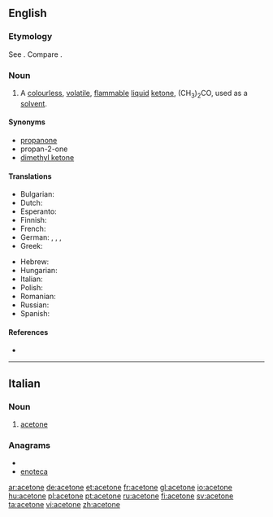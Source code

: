 ==English==

===Etymology===
See {{term|acetic}}. Compare {{term|ketone}}.

===Noun===
{{en-noun|-}}

# {{organic compound}} A [[colourless]], [[volatile]], [[flammable]] [[liquid]] [[ketone]], (CH<sub>3</sub>)<sub>2</sub>CO, used as a [[solvent]].

====Synonyms====
* [[propanone]]
* propan-2-one
* [[dimethyl ketone]]

====Translations====
{{trans-top|the organic compound (CH<sub>3</sub>)<sub>2</sub>CO}}
* Bulgarian: {{t-|bg|ацетон}}
* Dutch: {{t-|nl|aceton|m|n}}
* Esperanto: {{t|eo|acetono|xs=Esperanto}}
* Finnish: {{t+|fi|asetoni}}
* French: {{t+|fr|acétone|f}}
* German: {{t+|de|Aceton|n}}, {{t+|de|Azeton|n}}, {{t+|de|Propanon|n}}, {{t+|de|Dimethylketon|n}}
* Greek: {{t+|el|ακετόνη|f|tr=aketóni}}
{{trans-mid}}
* Hebrew: {{t+|he|אצטון|m|tr=atsetón}}
* Hungarian: {{t+|hu|aceton}}
* Italian: {{t-|it|acetone|m}}
* Polish: {{t+|pl|aceton|m}}
* Romanian: {{t-|ro|acetonă|f}}
* Russian: {{t+|ru|ацетон|m|tr=atsetón}}
* Spanish: {{t-|es|acetona|f}}
{{trans-bottom}}

====References====
* {{pedialite}}

----
==Italian==

===Noun===
{{it-noun|aceton|m|e|i}}

#{{organic compound|lang=it}} [[#English|acetone]]

===Anagrams===
* {{alphagram|aceenot}}
* [[enoteca#Italian|enoteca]]

[[ar:acetone]]
[[de:acetone]]
[[et:acetone]]
[[fr:acetone]]
[[gl:acetone]]
[[io:acetone]]
[[hu:acetone]]
[[pl:acetone]]
[[pt:acetone]]
[[ru:acetone]]
[[fi:acetone]]
[[sv:acetone]]
[[ta:acetone]]
[[vi:acetone]]
[[zh:acetone]]